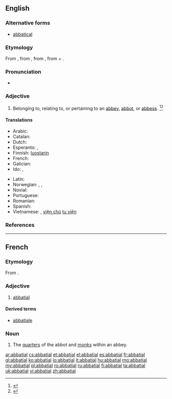 ==English==

===Alternative forms===
* [[abbatical]]

===Etymology===
From {{etyl|enm|en}} {{term|abbacyal|lang=enm}}, from {{etyl|frm|en}} {{m|frm|abbatial}}, from {{etyl|LL.|en}} {{term|abbatialis|lang=la}}, from {{term|abbatia||abbey|lang=la}} + {{term|-ialis||-ial|lang=la}}.

===Pronunciation===
* {{a|GenAm}} {{IPA|/əˈbeɪ.ʃl̩/|/ˈæˌbeɪ.ʃl̩/}}

===Adjective===
{{en-adj}}

# Belonging to, relating to, or pertaining to an [[abbey]], [[abbot]], or [[abbess]]. {{defdate|Late 17<sup>th</sup> century.}}<ref>{{R:OCD2|page=1}}</ref><ref>{{R:SOED5|page=3}}</ref>

====Translations====
{{trans-top|belonging to an abbey}}
* Arabic: {{t|ar|ديري, ديراني|tr=Dairy, Dairany|sc=Arab}}
* Catalan: {{t+|ca|abacial}}
* Dutch: {{t+|nl|abbatiaal}}
* Esperanto: {{t|eo|abata}}, {{t|eo|abateja}}
* Finnish: [[luostari|luostarin]] {{qualifier|genitive}}
* French: {{t+|fr|abbatial}}
* Galician: {{t+|gl|abacial}}
* Ido: {{t+|io|abadala}}, {{t|io|abadeyala}}
{{trans-mid}}
* Latin: {{t|la|abbātiālis}}
* Norwegian: {{t|no|abbed-}}, {{t|no|abbedisse-}}, {{t|no|abbedi-}}
* Novial: {{t|nov|abatial}}
* Portuguese: {{t+|pt|abacial}}
* Romanian: {{t|ro|abațial}}
* Spanish: {{t+|es|abacial}}
* Vietnamese: {{t|vi|trưởng tu viện}}, [[viện chủ]] [[tu viện]]
{{trans-bottom}}

===References===
<references/>

----

==French==

===Etymology===
From {{etyl|LL.|fr}} {{m|la|abbātiālis||abbatial}}.

===Adjective===
{{fr-adj|mp=abbatiaux}}

# [[abbatial#English|abbatial]]

====Derived terms====
* [[abbatiale]]

===Noun===
{{fr-noun|m|abbatiaux}}

# The [[quarters]] of the abbot and [[monk]]s within an abbey.

[[ar:abbatial]]
[[cs:abbatial]]
[[et:abbatial]]
[[el:abbatial]]
[[es:abbatial]]
[[fr:abbatial]]
[[gl:abbatial]]
[[ko:abbatial]]
[[io:abbatial]]
[[it:abbatial]]
[[hu:abbatial]]
[[mg:abbatial]]
[[my:abbatial]]
[[pl:abbatial]]
[[ro:abbatial]]
[[ru:abbatial]]
[[fi:abbatial]]
[[ta:abbatial]]
[[uk:abbatial]]
[[vi:abbatial]]
[[zh:abbatial]]